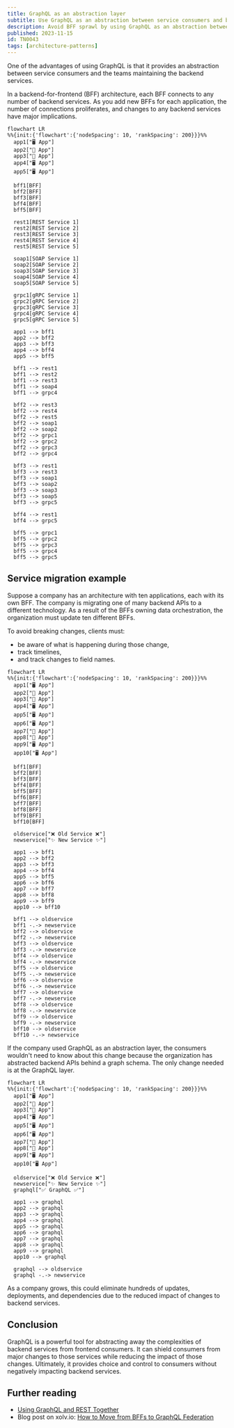 ```yaml
---
title: GraphQL as an abstraction layer
subtitle: Use GraphQL as an abstraction between service consumers and backend services
description: Avoid BFF sprawl by using GraphQL as an abstraction between service consumers and backend services.
published: 2023-11-15
id: TN0043
tags: [architecture-patterns]
---
```


One of the advantages of using GraphQL is that it provides an abstraction between service consumers and
the teams maintaining the backend services.

In a backend-for-frontend (BFF) architecture, each BFF connects to any number of backend services. As you add new BFFs for each application, the number of connections proliferates, and changes to any backend services have major implications.

```mermaid
flowchart LR
%%{init:{'flowchart':{'nodeSpacing': 10, 'rankSpacing': 200}}}%%
  app1["🖥️ App"]
  app2["📱 App"]
  app3["📱 App"]
  app4["🖥️ App"]
  app5["🖥️ App"]

  bff1[BFF]
  bff2[BFF]
  bff3[BFF]
  bff4[BFF]
  bff5[BFF]

  rest1[REST Service 1]
  rest2[REST Service 2]
  rest3[REST Service 3]
  rest4[REST Service 4]
  rest5[REST Service 5]

  soap1[SOAP Service 1]
  soap2[SOAP Service 2]
  soap3[SOAP Service 3]
  soap4[SOAP Service 4]
  soap5[SOAP Service 5]

  grpc1[gRPC Service 1]
  grpc2[gRPC Service 2]
  grpc3[gRPC Service 3]
  grpc4[gRPC Service 4]
  grpc5[gRPC Service 5]

  app1 --> bff1
  app2 --> bff2
  app3 --> bff3
  app4 --> bff4
  app5 --> bff5

  bff1 --> rest1
  bff1 --> rest2
  bff1 --> rest3
  bff1 --> soap4
  bff1 --> grpc4

  bff2 --> rest3
  bff2 --> rest4
  bff2 --> rest5
  bff2 --> soap1
  bff2 --> soap2
  bff2 --> grpc1
  bff2 --> grpc2
  bff2 --> grpc3
  bff2 --> grpc4

  bff3 --> rest1
  bff3 --> rest3
  bff3 --> soap1
  bff3 --> soap2
  bff3 --> soap3
  bff3 --> soap5
  bff3 --> grpc5

  bff4 --> rest1
  bff4 --> grpc5

  bff5 --> grpc1
  bff5 --> grpc2
  bff5 --> grpc3
  bff5 --> grpc4
  bff5 --> grpc5
```

## Service migration example

Suppose a company has an architecture with ten applications, each with its own BFF. The company is migrating one of many backend APIs to a different technology. As a result of the BFFs owning data orchestration, the organization must update ten different BFFs.

To avoid breaking changes, clients must:

- be aware of what is happening during those change,
- track timelines,
- and track changes to field names.

```mermaid
flowchart LR
%%{init:{'flowchart':{'nodeSpacing': 10, 'rankSpacing': 200}}}%%
  app1["🖥️ App"]
  app2["📱 App"]
  app3["📱 App"]
  app4["🖥️ App"]
  app5["🖥️ App"]
  app6["🖥️ App"]
  app7["📱 App"]
  app8["📱 App"]
  app9["🖥️ App"]
  app10["🖥️ App"]

  bff1[BFF]
  bff2[BFF]
  bff3[BFF]
  bff4[BFF]
  bff5[BFF]
  bff6[BFF]
  bff7[BFF]
  bff8[BFF]
  bff9[BFF]
  bff10[BFF]

  oldservice["❌ Old Service ❌"]
  newservice["✨ New Service ✨"]

  app1 --> bff1
  app2 --> bff2
  app3 --> bff3
  app4 --> bff4
  app5 --> bff5
  app6 --> bff6
  app7 --> bff7
  app8 --> bff8
  app9 --> bff9
  app10 --> bff10

  bff1 --> oldservice
  bff1 -.-> newservice
  bff2 --> oldservice
  bff2 -.-> newservice
  bff3 --> oldservice
  bff3 -.-> newservice
  bff4 --> oldservice
  bff4 -.-> newservice
  bff5 --> oldservice
  bff5 -.-> newservice
  bff6 --> oldservice
  bff6 -.-> newservice
  bff7 --> oldservice
  bff7 -.-> newservice
  bff8 --> oldservice
  bff8 -.-> newservice
  bff9 --> oldservice
  bff9 -.-> newservice
  bff10 --> oldservice
  bff10 -.-> newservice
```

If the company used GraphQL as an abstraction layer, the consumers wouldn't need to know about this change because the organization has abstracted backend APIs behind a graph schema. The only change needed is at the GraphQL layer.

```mermaid
flowchart LR
%%{init:{'flowchart':{'nodeSpacing': 10, 'rankSpacing': 200}}}%%
  app1["🖥️ App"]
  app2["📱 App"]
  app3["📱 App"]
  app4["🖥️ App"]
  app5["🖥️ App"]
  app6["🖥️ App"]
  app7["📱 App"]
  app8["📱 App"]
  app9["🖥️ App"]
  app10["🖥️ App"]

  oldservice["❌ Old Service ❌"]
  newservice["✨ New Service ✨"]
  graphql["✅ GraphQL ✅"]

  app1 --> graphql
  app2 --> graphql
  app3 --> graphql
  app4 --> graphql
  app5 --> graphql
  app6 --> graphql
  app7 --> graphql
  app8 --> graphql
  app9 --> graphql
  app10 --> graphql

  graphql --> oldservice
  graphql -.-> newservice
```

As a company grows, this could eliminate hundreds of updates, deployments, and dependencies due to the reduced impact of changes to backend services.

## Conclusion

GraphQL is a powerful tool for abstracting away the complexities of backend services from frontend consumers. It can shield consumers from major changes to those services while reducing the impact of those changes. Ultimately, it provides choice and control to consumers without negatively impacting backend services.

## Further reading

- [Using GraphQL and REST Together](/technotes/TN0044-graphql-and-rest-together/)
- Blog post on xolv.io: [How to Move from BFFs to GraphQL Federation](https://www.xolv.io/blog/articles/how-to-move-from-bffs-to-graphql-federation/)
